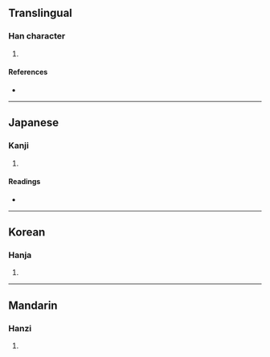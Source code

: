 {{character info/new}}
{{also|劫}}
==Translingual==

===Han character===
{{Han char|rn=18|rad=刀|as=05|sn=7|four=|canj=GILN|ids=⿰去刂}}

# {{alternative form of|劫|lang=mul}}

====References====
* {{Han ref|kx=0138.140|dkj=01926|dj=0313.020|hdz=10328.040|uh=5226|ud=21030}}

----

==Japanese==

===Kanji===
{{ja-kanji|grade=|rs=刀05}}

# {{defn|lang=ja|sort=刀05}}

====Readings====
* {{ja-readings|on=[[きょう]] (kyō), [[こう]] (kō)|kun=[[おいやかす]] (oiyakasu)}}

----

==Korean==

===Hanja===
{{ko-hanja|hangeul=겁|rv=geop|mr=kŏp}}

# {{defn|lang=ko|sort=刀05}}

----

==Mandarin==

===Hanzi===
{{cmn-hanzi|pin=[[jié]] ([[jie2]])|wg=chieh<sup>2</sup>}}

# {{defn|lang=cmn|sort=刀05}}